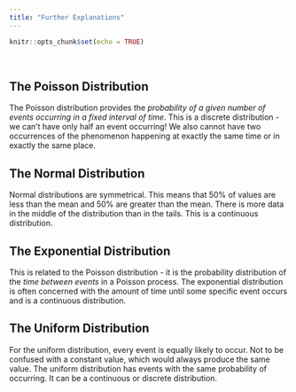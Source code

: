 ```yaml
---
title: "Further Explanations"
---
```


```r
knitr::opts_chunk$set(echo = TRUE)
```
<br>
<h2>The Poisson Distribution</h2>
The Poisson distribution provides the *probability of a given number of events occurring in a fixed interval of time*. This is a discrete distribution - we can't have only half an event occurring! We also cannot have two occurrences of the phenomenon happening at exactly the same time or in exactly the same place.

<h2>The Normal Distribution</h2>
Normal distributions are symmetrical. This means that 50% of values are less than the mean and 50% are greater than the mean. There is more data in the middle of the distribution than in the tails. This is a continuous distribution.

<h2>The Exponential Distribution</h2>
This is related to the Poisson distribution - it is the probability distribution of the *time between events* in a Poisson process. The exponential distribution is often concerned with the amount of time until some specific event occurs and is a continuous distribution.

<h2>The Uniform Distribution</h2>
For the uniform distribution, every event is equally likely to occur. Not to be confused with a constant value, which would always produce the same value. The uniform distribution has events with the same probability of occurring. It can be a continuous or discrete distribution.

<br>
